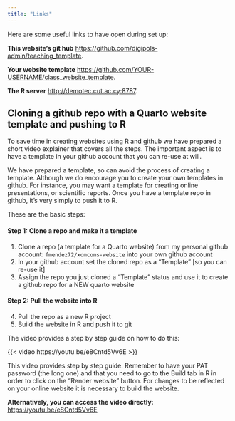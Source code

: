 ```yaml
---
title: "Links"
---
```


Here are some useful links to have open during set up: 

**This website's git hub** [https://github.com/digipols-admin/teaching_template](https://github.com/digipols-admin/teaching_template).

**Your website template** [https://github.com/YOUR-USERNAME/class_website_template](https://github.com/YOUR-USERNAME/class_website_template).

**The R server** [http://demotec.cut.ac.cy:8787](http://demotec.cut.ac.cy:8787).


## Cloning a github repo with a Quarto website template and pushing to R

To save time in creating websites using R and github we have prepared a short video explainer that covers all the steps. The important aspect is to have a template in your github account that you can re-use at will. 

We have prepared a template, so can avoid the process of creating a template. Although we do encourage you to create your own templates in github. For instance, you may want a template for creating online presentations, or scientific reports. Once you have a template repo in github, it's very simply to push it to R.

These are the basic steps: 

#### Step 1: Clone a repo and make it a template

1. Clone a repo (a template for a Quarto website) from my personal github account: `fmendez72/xdmcoms-website` into your own github account 
2. In your github account set the cloned repo as a "Template" [so you can re-use it]
3. Assign the repo you just cloned a "Template" status and use it to create a github repo for a NEW quarto website

#### Step 2: Pull the website into R 

4. Pull the repo as a new R project 
5. Build the website in R and push it to git 

The video provides a step by step guide on how to do this:

{{< video https://youtu.be/e8Cntd5Vv6E >}}

:::{.callout-note}
This video provides step by step guide. Remember to have your PAT password (the long one) and that you need to go to the Build tab in R in order to click on the "Render website" button. For changes to be reflected on your online website it is necessary to build the website.  
:::

**Alternatively, you can access the video directly:** [https://youtu.be/e8Cntd5Vv6E](https://youtu.be/e8Cntd5Vv6E)

